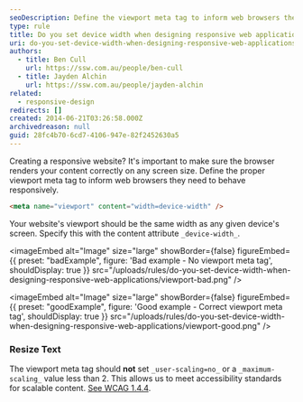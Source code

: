 ```yaml
---
seoDescription: Define the viewport meta tag to inform web browsers they need to behave responsively, setting the width equal to the device's screen size for proper rendering on any screen.
type: rule
title: Do you set device width when designing responsive web applications?
uri: do-you-set-device-width-when-designing-responsive-web-applications
authors:
  - title: Ben Cull
    url: https://ssw.com.au/people/ben-cull
  - title: Jayden Alchin
    url: https://ssw.com.au/people/jayden-alchin
related:
  - responsive-design
redirects: []
created: 2014-06-21T03:26:58.000Z
archivedreason: null
guid: 28fc4b70-6cd7-4106-947e-82f2452630a5
---
```


Creating a responsive website? It's important to make sure the browser renders your content correctly on any screen size. Define the proper viewport meta tag to inform web browsers they need to behave responsively.
```html
<meta name="viewport" content="width=device-width" />
```

Your website's viewport should be the same width as any given device's screen. Specify this with the content attribute `_device-width_`.

<imageEmbed
  alt="Image"
  size="large"
  showBorder={false}
  figureEmbed={{
    preset: "badExample",
    figure: 'Bad example - No viewport meta tag',
    shouldDisplay: true
  }}
  src="/uploads/rules/do-you-set-device-width-when-designing-responsive-web-applications/viewport-bad.png"
/>

<imageEmbed
  alt="Image"
  size="large"
  showBorder={false}
  figureEmbed={{
    preset: "goodExample",
    figure: 'Good example - Correct viewport meta tag',
    shouldDisplay: true
  }}
  src="/uploads/rules/do-you-set-device-width-when-designing-responsive-web-applications/viewport-good.png"
/>

### Resize Text

The viewport meta tag should **not** set `_user-scaling=no_` or a `_maximum-scaling_` value less than 2. This allows us to meet accessibility standards for scalable content. [See WCAG 1.4.4](https://www.w3.org/WAI/WCAG21/Understanding/resize-text.html).